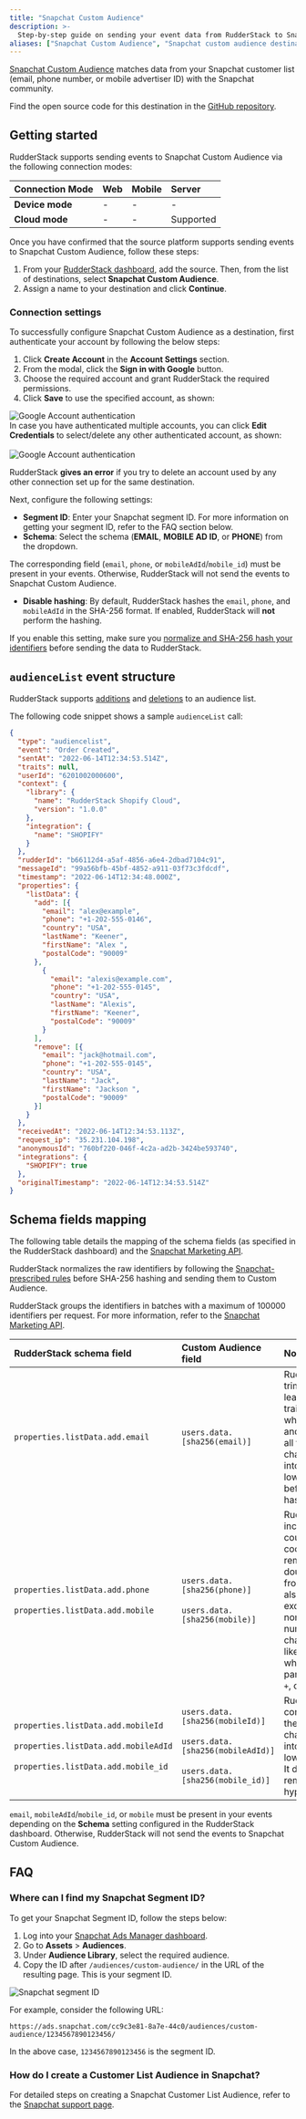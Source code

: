 ```yaml
---
title: "Snapchat Custom Audience"
description: >-
  Step-by-step guide on sending your event data from RudderStack to Snapchat Custom Audience.
aliases: ["Snapchat Custom Audience", "Snapchat custom audience destination"]
---
```


[Snapchat Custom Audience](https://businesshelp.snapchat.com/s/article/create-sam-audience?language=en_US) matches data from your Snapchat customer list (email, phone number, or mobile advertiser ID) with the Snapchat community.

<div class="infoBlock">
Find the open source code for this destination in the <a href="https://github.com/rudderlabs/rudder-transformer/tree/master/v0/destinations/snapchat_custom_audience">GitHub repository</a>.
</div>

## Getting started

RudderStack supports sending events to Snapchat Custom Audience via the following <Link to="/destinations/rudderstack-connection-modes/">connection modes</Link>:

| **Connection Mode** | **Web**       | **Mobile**    | **Server**    |
| :------------------ | :------------ | :------------ | :------------ |
| **Device mode**     |       -        |        -       |        -       |
| **Cloud mode**      |       -        |           -    |    Supported           |

Once you have confirmed that the source platform supports sending events to Snapchat Custom Audience, follow these steps:

1. From your [RudderStack dashboard](https://app.rudderstack.com/), add the source. Then, from the list of destinations, select **Snapchat Custom Audience**.
2. Assign a name to your destination and click **Continue**.

### Connection settings 

To successfully configure Snapchat Custom Audience as a destination, first authenticate your account by following the below steps:

1. Click **Create Account** in the **Account Settings** section.
2. From the modal, click the **Sign in with Google** button.
3. Choose the required account and grant RudderStack the required permissions.
4. Click **Save** to use the specified account, as shown:

<img src="../../assets/event-stream-destinations/account-connect-normal.png" alt="Google Account authentication" />

<div class="infoBlock">
In case you have authenticated multiple accounts, you can click <strong>Edit Credentials</strong> to select/delete any other authenticated account, as shown:
<br/><br/>

<img src="../../assets/event-stream-destinations/edit-account-creds.png" alt="Google Account authentication" />

RudderStack <strong>gives an error</strong> if you try to delete an account used by any other connection set up for the same destination.
</div>

Next, configure the following settings:

- **Segment ID**: Enter your Snapchat segment ID. For more information on getting your segment ID, refer to the <Link to="#faq">FAQ</Link> section below.
- **Schema**: Select the schema (**EMAIL**, **MOBILE AD ID**, or **PHONE**) from the dropdown.

<div class="warningBlock">
The corresponding field (<code class="inline-code">email</code>, <code class="inline-code">phone</code>, or <code class="inline-code">mobileAdId</code>/<code class="inline-code">mobile_id</code>) must be present in your events. Otherwise, RudderStack will not send the events to Snapchat Custom Audience.
</div>

- **Disable hashing**:  By default, RudderStack hashes the `email`, `phone`, and `mobileAdId` in the SHA-256 format. If enabled, RudderStack will **not** perform the hashing.

<div class="warningBlock">
If you enable this setting, make sure you <a href="https://marketingapi.snapchat.com/docs/#normalizing-hashing">normalize and SHA-256 hash your identifiers</a> before sending the data to RudderStack.
</div>

## `audienceList` event structure

<div class="infoBlock">
RudderStack supports <a href="https://marketingapi.snapchat.com/docs/#adding-users">additions</a> and <a href="https://marketingapi.snapchat.com/docs/#removing-users">deletions</a> to an audience list.
</div>

The following code snippet shows a sample `audienceList` call:

```json
{
  "type": "audiencelist",
  "event": "Order Created",
  "sentAt": "2022-06-14T12:34:53.514Z",
  "traits": null,
  "userId": "6201002000600",
  "context": {
    "library": {
      "name": "RudderStack Shopify Cloud",
      "version": "1.0.0"
    },
    "integration": {
      "name": "SHOPIFY"
    }
  },
  "rudderId": "b66112d4-a5af-4856-a6e4-2dbad7104c91",
  "messageId": "99a56bfb-45bf-4852-a911-03f73c3fdcdf",
  "timestamp": "2022-06-14T12:34:48.000Z",
  "properties": {
    "listData": {
      "add": [{
        "email": "alex@example",
        "phone": "+1-202-555-0146",
        "country": "USA",
        "lastName": "Keener",
        "firstName": "Alex ",
        "postalCode": "90009"
      },
        {
          "email": "alexis@example.com",
          "phone": "+1-202-555-0145",
          "country": "USA",
          "lastName": "Alexis",
          "firstName": "Keener",
          "postalCode": "90009"
        }
      ],
      "remove": [{
        "email": "jack@hotmail.com",
        "phone": "+1-202-555-0145",
        "country": "USA",
        "lastName": "Jack",
        "firstName": "Jackson ",
        "postalCode": "90009"
      }]
    }
  },
  "receivedAt": "2022-06-14T12:34:53.113Z",
  "request_ip": "35.231.104.198",
  "anonymousId": "760bf220-046f-4c2a-ad2b-3424be593740",
  "integrations": {
    "SHOPIFY": true
  },
  "originalTimestamp": "2022-06-14T12:34:53.514Z"
}
```

## Schema fields mapping

The following table details the mapping of the schema fields (as specified in the RudderStack dashboard) and the <a href="https://marketingapi.snapchat.com/docs/?&_ga=2.64649388.22530882.1663148304-88679508.1663136652#create-an-audience-segment">Snapchat Marketing API</a>.

RudderStack normalizes the raw identifiers by following the <a href="https://marketingapi.snapchat.com/docs/#normalizing-hashing">Snapchat-prescribed rules</a> before SHA-256 hashing and sending them to Custom Audience.

<div class="infoBlock">
RudderStack groups the identifiers in batches with a maximum of 100000 identifiers per request. For more information, refer to the <a href="https://marketingapi.snapchat.com/docs/#adding-users">Snapchat Marketing API</a>.
</div>

| RudderStack schema field |  Custom Audience field | Notes |
| :-----| :--------| :----- |
| `properties.listData.add.email` | `users.data.[sha256(email)]` | RudderStack trims any leading and trailing whitespaces and converts all the characters into the lower case before hashing. |
| `properties.listData.add.phone` <br/><br/> `properties.listData.add.mobile` | `users.data.[sha256(phone)]` <br/><br/> `users.data.[sha256(mobile)]` |  RudderStack includes the country code and removes any double 0s in front of it. It also excludes any non-numeric characters like whitespaces, parentheses, `+`, or `-`. |
| `properties.listData.add.mobileId` <br/><br/> `properties.listData.add.mobileAdId` <br/><br/> `properties.listData.add.mobile_id` | `users.data.[sha256(mobileId)]` <br/><br/> `users.data.[sha256(mobileAdId)]` <br/><br/> `users.data.[sha256(mobile_id)]` | RudderStack converts all the characters into the lower case. It does not remove any hyphens. |

<div class="warningBlock">
<code class="inline-code">email</code>, <code class="inline-code">mobileAdId</code>/<code class="inline-code">mobile_id</code>, or <code class="inline-code">mobile</code> must be present in your events depending on the <strong>Schema</strong> setting configured in the RudderStack dashboard. Otherwise, RudderStack will not send the events to Snapchat Custom Audience.
</div>

## FAQ

### Where can I find my Snapchat Segment ID?

To get your Snapchat Segment ID, follow the steps below:

1. Log into your [Snapchat Ads Manager dashboard](https://ads.snapchat.com/).
2. Go to **Assets** > **Audiences**.
3. Under **Audience Library**, select the required audience.
4. Copy the ID after `/audiences/custom-audience/` in the URL of the resulting page. This is your segment ID. 

<img src="../../assets/event-stream-destinations/snapchat-segment-id.png" alt="Snapchat segment ID"/>

For example, consider the following URL:

```
https://ads.snapchat.com/cc9c3e81-8a7e-44c0/audiences/custom-audience/1234567890123456/
```

In the above case, `1234567890123456` is the segment ID.

### How do I create a Customer List Audience in Snapchat?

For detailed steps on creating a Snapchat Customer List Audience, refer to the <a href="https://businesshelp.snapchat.com/s/article/create-sam-audience?language=en_US">Snapchat support page</a>.